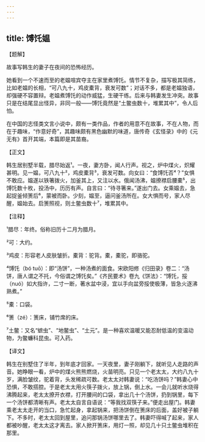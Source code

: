 ```yaml
---
---
---
```

title: 馎饦媪
---




【题解】


故事写韩生的妻子在夜间的恐怖经历。

她看到一个不速而至的老媪喧宾夺主在家里煮馎饦。情节不复杂，描写极其简练，比如老媪的长相，“可八九十，鸡皮橐背，衰发可数”；对话不多，都是老媪独语，却强硬不容置辩。老媪煮馎饦的动作威猛，生硬干练。后来与韩妻发生冲突。故事只是在结尾显出怪异，非同一般——馎饦竟然是“土鳖虫数十，堆累其中”，令人后怕。

在中国的志怪类文言小说中，颇有一类作品，作者的用意不在故事，不在人物，而在于趣味，“作意好奇”，其趣味颇有黑色幽默的味道，唐传奇《玄怪录》中的《元无有》首开其端，本篇即是其苗裔。


【正文】

韩生居别墅半载，腊尽始返¹。一夜，妻方卧，闻人行声。视之，炉中煤火，炽耀甚明。见一媪，可八九十²，鸡皮橐背³，衰发可数。向女曰：“食馎饦否⁴？”女惧不敢应。媪遂以铁箸拨火，加釜其上，又注以水。俄闻汤沸，媪撩襟启腰橐⁵，出馎饦数十枚，投汤中，历历有声。自言曰：“待寻箸来。”遂出门去。女乘媪去，急起捉釜倾箦后⁶，蒙被而卧。少刻，媪至，逼问釜汤所在。女大惧而号，家人尽醒，媪始去。启箦照视，则土鳖虫数十⁷，堆累其中。

【注释】


¹腊尽：年终。俗称旧历十二月为腊月。

²可：大约。

³鸡皮：形容老人皮肤皱折。橐背：驼背。橐，橐驼，即骆驼。

⁴馎饦（bó tuō）：即“汤饼”，一种汤煮的面食。宋欧阳修《归田录》卷二：“汤饼，唐人谓之不托，今俗谓之馎饦矣。”《齐民要术》卷九《饼法》：“馎饦，挼（nuó）如大指许，二寸一断，著水盆中浸，宜以手向盆旁挼使极薄，皆急火逐沸熟煮。”

⁵橐：口袋。

⁶箦（zé）：箦床，铺竹席的床。

⁷土鳖：又名“蟅虫”、“地鳖虫”、“土元”。是一种喜欢温暖又能忍耐低温的变温动物，为鳖蠊科昆虫。可入药。





【译文】


韩生在别墅住了半年，到年底才回家。一天夜里，妻子刚躺下，就听见人走路的声音。她睁眼一看，炉中的煤火熊熊燃烧，火苗明亮。只见一个老太太，大约八九十岁，满脸皱纹，驼着背，头发稀疏可数。老太太对韩妻说：“吃汤饼吗？”韩妻心中恐惧，不敢搭腔。于是老太太用火筷子拨火，放上锅，倒上水。一会儿就听水烧得沸腾起来，老太太撩开衣襟，打开腰间的口袋，拿出几十个汤饼，扔到锅里，每下一个汤饼都清晰有声。老太太自言自语说：“等我找双筷子来。”便走出屋门。韩妻乘老太太走开的当口，急忙起身，拿起锅来，把汤饼倒在箦床的后面，盖好被子躺下。不多时，老太太回到屋里，追问那锅汤饼哪里去了。韩妻吓得喊了起来，家人都被吵醒，老太太这才离去。家人掀开箦床，用灯一照，却见几十只土鳖虫堆积在那里。